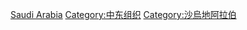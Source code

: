 [[Category:亚洲各国组织|Saudi Arabia]]
[[Category:中东组织|Category:中东组织]]
[[Category:沙烏地阿拉伯|Category:沙烏地阿拉伯]]
